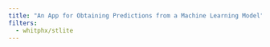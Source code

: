 ```yaml
---
title: "An App for Obtaining Predictions from a Machine Learning Model"
filters:
  - whitphx/stlite
---
```

